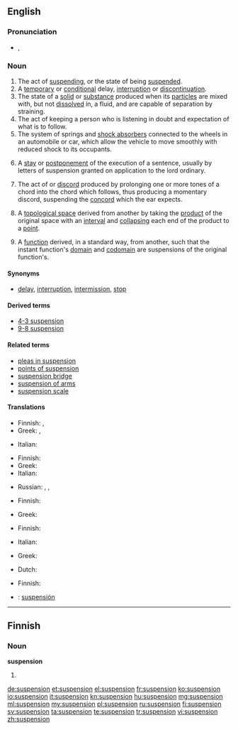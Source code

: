 ==English==

===Pronunciation===
* {{IPA|/səˈspɛnʃən/}}, {{X-SAMPA|/s@"spEnS@n/}}

===Noun===
{{en-noun}}

# The act of [[suspending]], or the state of being [[suspended]].
# A [[temporary]] or [[conditional]] delay, [[interruption]] or [[discontinuation]].
# The state of a [[solid]] or [[substance]] produced when its [[particle]]s are mixed with, but not [[dissolve|dissolved]] in, a fluid, and are capable of separation by straining.
# The act of keeping a person who is listening in doubt and expectation of what is to follow.
# The system of springs and [[shock absorber]]s connected to the wheels in an automobile or car, which allow the vehicle to move smoothly with reduced shock to its occupants.
# {{context|Scots Law}} A [[stay]] or [[postponement]] of the execution of a sentence, usually by letters of suspension granted on application to the lord ordinary.
# {{music}} The act of or [[discord]] produced by prolonging one or more tones of a chord into the chord which follows, thus producing a momentary discord, suspending the [[concord]] which the ear expects.
# {{topology}} A [[topological space]] derived from another by taking the [[product]] of the original space with an [[interval]] and [[collapse|collapsing]] each end of the product to a [[point]].
# {{topology}} A [[function]] derived, in a standard way, from another, such that the instant function's [[domain]] and [[codomain]] are suspensions of the original function's.

====Synonyms====
* [[delay]], [[interruption]], [[intermission]], [[stop]]

====Derived terms====
{{der-top}}
* [[4-3 suspension]]
* [[9-8 suspension]]
{{der-bottom}}

====Related terms====
{{rel-top}}
* [[pleas in suspension]]
* [[points of suspension]]
* [[suspension bridge]]
* [[suspension of arms]]
* [[suspension scale]]
{{rel-bottom}}

====Translations====
{{trans-top|act of suspending or state of being suspended}}
* Finnish: {{t-|fi|keskeytys}}, {{t|fi|peruutus}}
* Greek: {{t+|el|ανάρτηση|f|tr=anártisi}},  {{t|el|κρέμασμα|n|tr=krémasma}}
{{trans-mid}}
* Italian: {{t+|it|sospensione}}
{{trans-bottom}}

{{trans-top|temporary or conditional delay, interruption or discontinuation}}
* Finnish: {{t-|fi|keskeytys}}
* Greek: {{t|el|διαθεσιμότητα|f|tr=diathesimótita}}
* Italian: {{t+|it|sospensione}}
{{trans-mid}}
* Russian: {{t|ru|приостановление|n|tr=priostanovlénije}},  {{t|ru|приостановка|n|tr=priostanóvka}},  {{t|ru|прекращение|n|tr=prekraščénije}}
{{trans-bottom}}

{{trans-top|state of a solid when mixed with, but not dissolved in a fluid}}
* Finnish: {{t|fi|suspensio}}
{{trans-mid}}
* Greek: {{t|el|αιώρημα|n|tr=aiórima}}
{{trans-bottom}}

{{trans-top|act of keeping a person listening in doubt and expectation}}
* Finnish: {{t-|fi|jännitys}}
{{trans-mid}}
{{trans-bottom}}

{{trans-top|system of springs and shock absorbers connected to the wheels in an automobile or car}}
* Italian: {{t|it|sospensione|f}}
{{trans-mid}}
{{trans-bottom}}

{{trans-top|law: stay or postponement of the execution of a sentence}}
* Greek: {{t|el|εκκρεμότητα|f|tr=ekkremótita}}
{{trans-mid}}
{{trans-bottom}}

{{trans-top|prolonging of one or more tones of a chord into the chord which follows}}
* Dutch: {{t|nl|voorhouding|f}}
{{trans-mid}}
* Finnish: {{t|fi|pidätys}}
{{trans-bottom}}

{{checktrans-top}}
* {{ttbc|es}}: [[suspensión]]
{{trans-bottom}}

----

==Finnish==

===Noun===
'''suspension'''

# {{fi-form of|type=noun|case=genitive|pl=singular|[[suspensio]]}}

[[de:suspension]]
[[et:suspension]]
[[el:suspension]]
[[fr:suspension]]
[[ko:suspension]]
[[io:suspension]]
[[it:suspension]]
[[kn:suspension]]
[[hu:suspension]]
[[mg:suspension]]
[[ml:suspension]]
[[my:suspension]]
[[pl:suspension]]
[[ru:suspension]]
[[fi:suspension]]
[[sv:suspension]]
[[ta:suspension]]
[[te:suspension]]
[[tr:suspension]]
[[vi:suspension]]
[[zh:suspension]]